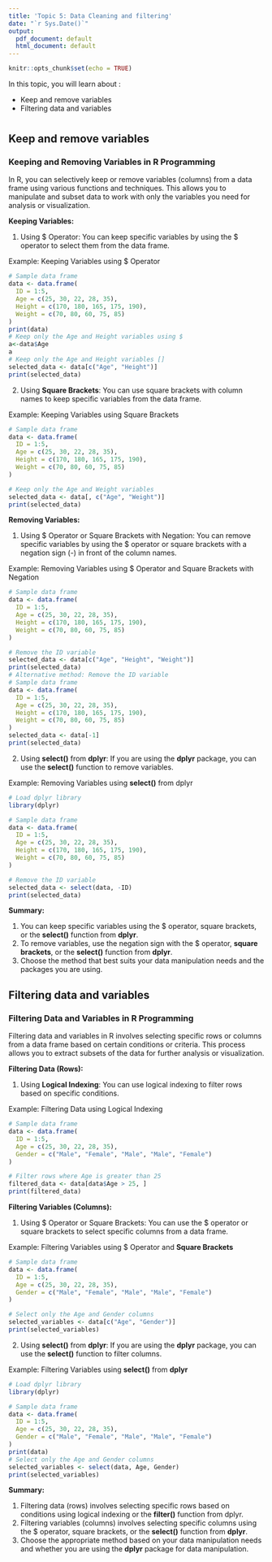 ```yaml
---
title: 'Topic 5: Data Cleaning and filtering'
date: "`r Sys.Date()`"
output:
  pdf_document: default
  html_document: default
---
```


```r
knitr::opts_chunk$set(echo = TRUE)
```
In this topic, you will learn about :

- Keep and remove variables
- Filtering data and variables

# {.tabset}

## Keep and remove variables

### Keeping and Removing Variables in R Programming

In R, you can selectively keep or remove variables (columns) from a data frame using various functions and techniques. This allows you to manipulate and subset data to work with only the variables you need for analysis or visualization.

**Keeping Variables:**

1. Using $ Operator: You can keep specific variables by using the $ operator to select them from the data frame.

Example: Keeping Variables using $ Operator

```r
# Sample data frame
data <- data.frame(
  ID = 1:5,
  Age = c(25, 30, 22, 28, 35),
  Height = c(170, 180, 165, 175, 190),
  Weight = c(70, 80, 60, 75, 85)
)
print(data)
# Keep only the Age and Height variables using $
a<-data$Age
a
# Keep only the Age and Height variables []
selected_data <- data[c("Age", "Height")]
print(selected_data)
```

2. Using **Square Brackets**: You can use square brackets with column names to keep specific variables from the data frame.

Example: Keeping Variables using Square Brackets

```r
# Sample data frame
data <- data.frame(
  ID = 1:5,
  Age = c(25, 30, 22, 28, 35),
  Height = c(170, 180, 165, 175, 190),
  Weight = c(70, 80, 60, 75, 85)
)

# Keep only the Age and Weight variables
selected_data <- data[, c("Age", "Weight")]
print(selected_data)
```

**Removing Variables:**

1. Using $ Operator or Square Brackets with Negation: You can remove specific variables by using the $ operator or square brackets with a negation sign (-) in front of the column names.

Example: Removing Variables using $ Operator and Square Brackets with Negation

```r
# Sample data frame
data <- data.frame(
  ID = 1:5,
  Age = c(25, 30, 22, 28, 35),
  Height = c(170, 180, 165, 175, 190),
  Weight = c(70, 80, 60, 75, 85)
)

# Remove the ID variable
selected_data <- data[c("Age", "Height", "Weight")]
print(selected_data)
# Alternative method: Remove the ID variable
# Sample data frame
data <- data.frame(
  ID = 1:5,
  Age = c(25, 30, 22, 28, 35),
  Height = c(170, 180, 165, 175, 190),
  Weight = c(70, 80, 60, 75, 85)
)
selected_data <- data[-1]
print(selected_data)
```

2. Using **select()** from **dplyr**: If you are using the **dplyr** package, you can use the **select()** function to remove variables.

Example: Removing Variables using **select()** from dplyr

```r
# Load dplyr library
library(dplyr)

# Sample data frame
data <- data.frame(
  ID = 1:5,
  Age = c(25, 30, 22, 28, 35),
  Height = c(170, 180, 165, 175, 190),
  Weight = c(70, 80, 60, 75, 85)
)

# Remove the ID variable
selected_data <- select(data, -ID)
print(selected_data)
```

**Summary:**

1. You can keep specific variables using the $ operator, square brackets, or the **select()** function from **dplyr**.
2. To remove variables, use the negation sign with the $ operator, **square brackets**, or the **select()** function from **dplyr**.
3. Choose the method that best suits your data manipulation needs and the packages you are using.

## Filtering data and variables

### Filtering Data and Variables in R Programming


Filtering data and variables in R involves selecting specific rows or columns from a data frame based on certain conditions or criteria. This process allows you to extract subsets of the data for further analysis or visualization.

**Filtering Data (Rows):**

1. Using **Logical Indexing**: You can use logical indexing to filter rows based on specific conditions.

Example: Filtering Data using Logical Indexing

```r
# Sample data frame
data <- data.frame(
  ID = 1:5,
  Age = c(25, 30, 22, 28, 35),
  Gender = c("Male", "Female", "Male", "Male", "Female")
)

# Filter rows where Age is greater than 25
filtered_data <- data[data$Age > 25, ]
print(filtered_data)
```

**Filtering Variables (Columns):**

1. Using $ Operator or Square Brackets: You can use the $ operator or square brackets to select specific columns from a data frame.

Example: Filtering Variables using $ Operator and **Square Brackets**

```r
# Sample data frame
data <- data.frame(
  ID = 1:5,
  Age = c(25, 30, 22, 28, 35),
  Gender = c("Male", "Female", "Male", "Male", "Female")
)

# Select only the Age and Gender columns
selected_variables <- data[c("Age", "Gender")]
print(selected_variables)
```

2. Using **select()** from **dplyr**: If you are using the **dplyr** package, you can use the **select()** function to filter columns.

Example: Filtering Variables using **select()** from **dplyr**

```r
# Load dplyr library
library(dplyr)

# Sample data frame
data <- data.frame(
  ID = 1:5,
  Age = c(25, 30, 22, 28, 35),
  Gender = c("Male", "Female", "Male", "Male", "Female")
)
print(data)
# Select only the Age and Gender columns
selected_variables <- select(data, Age, Gender)
print(selected_variables)
```

**Summary:**

1. Filtering data (rows) involves selecting specific rows based on conditions using logical indexing or the **filter()** function from dplyr.
2. Filtering variables (columns) involves selecting specific columns using the $ operator, square brackets, or the **select()** function from **dplyr**.
3. Choose the appropriate method based on your data manipulation needs and whether you are using the **dplyr** package for data manipulation.

